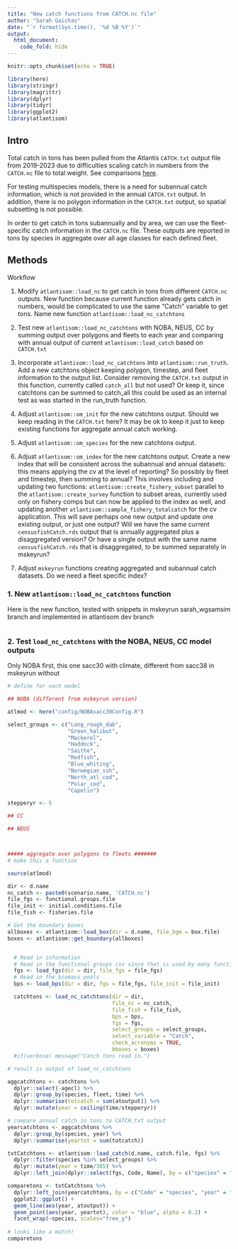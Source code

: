 ```yaml
---
title: "New catch functions from CATCH.nc file"
author: "Sarah Gaichas"
date: "`r format(Sys.time(), '%d %B %Y')`"
output:
  html_document:
    code_fold: hide
---
```

```r
knitr::opts_chunk$set(echo = TRUE)
```

```r
library(here)
library(stringr)
library(magrittr)
library(dplyr)
library(tidyr)
library(ggplot2)
library(atlantisom)
```


## Intro

Total catch in tons has been pulled from the Atlantis `CATCH.txt` output file from 2019-2023 due to difficulties scaling catch in numbers from the `CATCH.nc` file to total weight. See comparisons [here](https://sgaichas.github.io/poseidon-dev/TestCatchNOBA.html). 

For testing multispecies models, there is a need for subannual catch information, which is not provided in the annual `CATCH.txt` output. In addition, there is no polygon information in the `CATCH.txt` output, so spatial subsetting is not possible.

In order to get catch in tons subannually and by area, we can use the fleet-specific catch information in the `CATCH.nc` file. These outputs are reported in tons by species in aggregate over all age classes for each defined fleet.

## Methods

Workflow

1.  Modify `atlantisom::load_nc` to get catch in tons from different `CATCH.nc` outputs. New function because current function already gets catch in numbers, would be complicated to use the same "Catch" variable to get tons. Name new function `atlantisom::load_nc_catchtons`

2.  Test new `atlantisom::load_nc_catchtons` with NOBA, NEUS, CC by summing output over polygons and fleets to each year and comparing with annual output of current `atlantisom::load_catch` based on `CATCH.txt`

3.  Incorporate `atlantisom::load_nc_catchtons` into `atlantisom::run_truth`. Add a new catchtons object keeping polygon, timestep, and fleet information to the output list. Consider removing the `CATCH.txt` output in this function, currently called `catch_all` but not used? Or keep it, since catchtons can be summed to catch_all this could be used as an internal test as was started in the run_truth function. 

4.  Adjust `atlantisom::om_init` for the new catchtons output. Should we keep reading in the `CATCH.txt` here? It may be ok to keep it just to keep existing functions for aggregate annual catch working.

5.  Adjust `atlantisom::om_species` for the new catchtons output. 

6.  Adjust `atlantisom::om_index` for the new catchtons output. Create a new index that will be consistent across the subannual and annual datasets: this means applying the cv at the level of reporting? So possibly by fleet and timestep, then summing to annual? This involves including and updating two functions: `atlantisom::create_fishery_subset` parallel to the `atlantisom::create_survey` function to subset areas, currently used only on fishery comps but can now be applied to the index as well, and updating another `atlantisom::sample_fishery_totalcatch` for the cv application. This will save perhaps one new output and update one existing output, or just one output? Will we have the same current `censusfishCatch.rds` output that is annually aggregated plus a disaggregated version? Or have a single output with the same name `censusfishCatch.rds` that is disaggregated, to be summed separately in mskeyrun?

7. Adjust `mskeyrun` functions creating aggregated and subannual catch datasets. Do we need a fleet specific index?


### 1. New `atlantisom::load_nc_catchtons` function

Here is the new function, tested with snippets in mskeyrun sarah_wgsamsim branch and implemented in atlantisom dev branch

```r
```


### 2. Test `load_nc_catchtons` with the NOBA, NEUS, CC model outputs

Only NOBA first, this one sacc30 with climate, different from sacc38 in mskeyrun without

```r

# define for each model

## NOBA (different from mskeyrun version)

atlmod <- here("config/NOBAsacc30Config.R")

select_groups <- c("Long_rough_dab",
                   "Green_halibut",
                   "Mackerel",
                   "Haddock",
                   "Saithe",
                   "Redfish",
                   "Blue_whiting",
                   "Norwegian_ssh",
                   "North_atl_cod",
                   "Polar_cod",
                   "Capelin")

stepperyr <- 5

## CC

## NEUS



##### aggregate over polygons to fleets #######
# make this a function

source(atlmod)

dir <- d.name
nc_catch <- paste0(scenario.name, 'CATCH.nc')
file_fgs <- functional.groups.file
file_init <- initial.conditions.file
file_fish <- fisheries.file

# Get the boundary boxes
allboxes <- atlantisom::load_box(dir = d.name, file_bgm = box.file)
boxes <- atlantisom::get_boundary(allboxes)


  # Read in information
  # Read in the functional groups csv since that is used by many functions
  fgs <- load_fgs(dir = dir, file_fgs = file_fgs)
  # Read in the biomass pools
  bps <- load_bps(dir = dir, fgs = file_fgs, file_init = file_init)

  catchtons <- load_nc_catchtons(dir = dir,
                                 file_nc = nc_catch,
                                 file_fish = file_fish,
                                 bps = bps,
                                 fgs = fgs,
                                 select_groups = select_groups,
                                 select_variable = "Catch",
                                 check_acronyms = TRUE,
                                 bboxes = boxes)
  #if(verbose) message("Catch tons read in.")

# result is output of load_nc_catchtons

aggcatchtons <- catchtons %>%
  dplyr::select(-agecl) %>%
  dplyr::group_by(species, fleet, time) %>%
  dplyr::summarise(totcatch = sum(atoutput)) %>%
  dplyr::mutate(year = ceiling(time/stepperyr)) 

# compare annual catch in tons to CATCH.txt output
yearcatchtons <- aggcatchtons %>%
  dplyr::group_by(species, year) %>%
  dplyr::summarise(yeartot = sum(totcatch))

txtCatchtons <- atlantisom::load_catch(d.name, catch.file, fgs) %>%
  dplyr::filter(species %in% select_groups) %>%
  dplyr::mutate(year = time/365) %>%
  dplyr::left_join(dplyr::select(fgs, Code, Name), by = c("species" = "Name"))

comparetons <- txtCatchtons %>%
  dplyr::left_join(yearcatchtons, by = c("Code" = "species", "year" = "year")) %>%
  ggplot2::ggplot() +
  geom_line(aes(year, atoutput)) +
  geom_point(aes(year, yeartot), color = "blue", alpha = 0.2) +
  facet_wrap(~species, scales="free_y")
 
# looks like a match!               
comparetons
```

